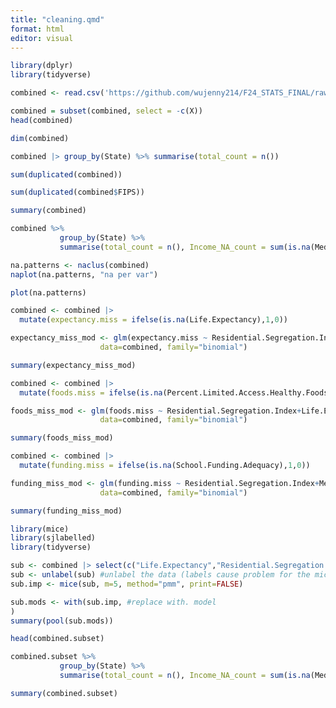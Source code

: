 ```yaml
---
title: "cleaning.qmd"
format: html
editor: visual
---
```


```r
library(dplyr)
library(tidyverse)
```

```r
combined <- read.csv('https://github.com/wujenny214/F24_STATS_FINAL/raw/refs/heads/main/combined.csv')
```

```r
combined = subset(combined, select = -c(X))
head(combined)

```

```r
dim(combined)
```

```r
combined |> group_by(State) %>% summarise(total_count = n())
```

```r
sum(duplicated(combined))
```

```r
sum(duplicated(combined$FIPS))
```

```r
summary(combined)
```

```r
combined %>%
           group_by(State) %>%
           summarise(total_count = n(), Income_NA_count = sum(is.na(Median.Household.Income)), Uninsured_NA_count = sum(is.na(Percent.Uninsured.Adults)), Tax_NA_count = sum(is.na(Median.Prop.Tax)), Segregation_NA_count = sum(is.na(Residential.Segregation.Index)), Foods_NA_count = sum(is.na(Percent.Limited.Access.Healthy.Foods)), Expectancy_NA_count = sum(is.na(Life.Expectancy)), Adequacy_NA_count = sum(is.na(School.Funding.Adequacy)))
```

```r
na.patterns <- naclus(combined)
naplot(na.patterns, "na per var")
```

```r
plot(na.patterns)
```

```r
combined <- combined |>
  mutate(expectancy.miss = ifelse(is.na(Life.Expectancy),1,0))

expectancy_miss_mod <- glm(expectancy.miss ~ Residential.Segregation.Index+Percent.Limited.Access.Healthy.Foods+Percent.Uninsured.Adults, 
                    data=combined, family="binomial")

summary(expectancy_miss_mod)
```

```r
combined <- combined |>
  mutate(foods.miss = ifelse(is.na(Percent.Limited.Access.Healthy.Foods),1,0))

foods_miss_mod <- glm(foods.miss ~ Residential.Segregation.Index+Life.Expectancy+Percent.Uninsured.Adults, 
                    data=combined, family="binomial")

summary(foods_miss_mod)
```

```r
combined <- combined |>
  mutate(funding.miss = ifelse(is.na(School.Funding.Adequacy),1,0))

funding_miss_mod <- glm(funding.miss ~ Residential.Segregation.Index+Median.Prop.Tax+Median.Household.Income, 
                    data=combined, family="binomial")

summary(funding_miss_mod)
```

```r
library(mice)
library(sjlabelled)
library(tidyverse)

sub <- combined |> select(c("Life.Expectancy","Residential.Segregation.Index","Percent.Limited.Access.Healthy.Foods","Percent.Uninsured.Adults","Median.Household.Income", "School.Funding.Cat", "Median.Prop.Tax"))
sub <- unlabel(sub) #unlabel the data (labels cause problem for the mice function)
sub.imp <- mice(sub, m=5, method="pmm", print=FALSE)
```

```r
sub.mods <- with(sub.imp, #replace with. model
)
summary(pool(sub.mods))
```

```r
head(combined.subset)
```

```r
combined.subset %>%
           group_by(State) %>%
           summarise(total_count = n(), Income_NA_count = sum(is.na(Median.Household.Income)), Uninsured_NA_count = sum(is.na(Percent.Uninsured.Adults)), Tax_NA_count = sum(is.na(Median.Prop.Tax)), Segregation_NA_count = sum(is.na(Residential.Segregation.Index)), Foods_NA_count = sum(is.na(Percent.Limited.Access.Healthy.Foods)), Expectancy_NA_count = sum(is.na(Life.Expectancy)), Adequacy_NA_count = sum(is.na(School.Funding.Adequacy)))
```

```r
summary(combined.subset)
```
